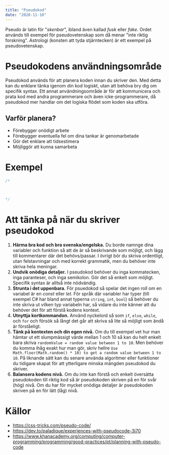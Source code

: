 ```yaml
---
title: "Pseudokod"
date: "2020-11-10"
---
```


Pseudo är latin för "*skenbar*", ibland även kallad *fusk* eller *fake*. Ordet används till exempel för pseudovetenskap som då menar "inte riktig forskning". Astrologi (konsten att tyda stjärntecken) är ett exempel på pseudovetenskap.

# Pseudokodens användningsområde
Pseudokod används för att planera koden innan du skriver den. Med detta kan du enklare tänka igenom din kod logiskt, utan att behöva bry dig om specifik syntax.
Ett annat användningsområde är för att kommunicera och prata kod med andra programmerare och även icke-programmerare, då pseudokod mer handlar om det logiska flödet som koden ska utföra.

## Varför planera?
- Förebygger onödigt arbete
- Förebygger eventuella fel om dina tankar är genomarbetade
- Gör det enklare att tidsestimera
- Möjliggör att kunna samarbeta

# Exempel

```js
/*



*/
```

# Att tänka på när du skriver pseudokod

1. **Härma bra kod och bra svenska/engelska.** Du borde namnge dina variabler och funktion så att de är så beskrivande som möjligt, och lägg till kommentarer där det behövs/passar. I övrigt bör du skriva ordentligt, utan felstavningar och med korrekt grammatik, men du behöver inte skriva hela meningar.
2. **Undvik onödiga detaljer.** I pseudokod behöver du inga kommatecken, inga paranteser, och inga semikolon. Gör det så enkelt som möjligt. Specifik syntax är alltså inte nödvändig.
3. **Strunta i det uppenbara.** För psuedokod så spelar det ingen roll om en variabel är en *const* eller *let*. För språk där variabler har typer (till exempel C# har bland annat typerna `string`, `int`, `bool`) så behöver du inte skriva ut vilken typ variabeln har, så vidare du inte känner att du behöver det för att förstå kodens kontext.
4. **Utnyttja kortkommandon.** Använd nyckelord så som `if`, `else`, `while`, och `for` och försök så långt det går att skriva så lite så möjligt som ändå är förståeligt.
5. **Tänk på kontexten och din egen nivå.** Om du till exempel vet hur man hämtar ut ett slumpmässigt värde mellan 1 och 10 så kan du helt enkelt bara skriva `randomValue = random value between 1 to 10`. Men behöver du komma ihåg exakt hur man gör, skriv hellre `Use Math.floor(Math.random() * 10) to get a random value between 1 to 10`. På liknande sätt kan du senare använda algoritmer eller funktioner du tidigare skapat för att ytterligare minska mängden pseudokod du skriver.
6. **Balansera kodens nivå.** Om du inte kan förstå och enkelt översätta pseudokoden till riktig kod så är pseudokoden skriven på en för svår (hög) nivå. Om du har för mycket onödiga detaljer är pseudokoden skriven på en för lätt (låg) nivå.

# Källor
- https://css-tricks.com/pseudo-code/
- https://dev.to/paladique/experiences-with-pseudocode-3i70
- https://www.khanacademy.org/computing/computer-programming/programming/good-practices/pt/planning-with-pseudo-code